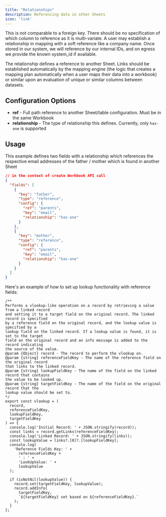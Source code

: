 ```yaml
---
title: "Relationships"
description: Referencing data in other Sheets
icon: 'link'
---
```

<Warning>
This is not comparable to a foreign key. There should be no specification of which column to reference as it is multi-variate. A user may establish a relationship in mapping with a soft reference like a company name. Once stored in our system, we will reference by our internal IDs, and on egress we provide the known system_id if available.
</Warning>


The relationship defines a reference to another Sheet. Links should be established automatically by the mapping engine (the logic that creates a mapping plan automatically when a user maps their data into a workbook) or similar upon an evaluation of unique or similar columns between datasets.

## Configuration Options
- **ref** - Full path reference to another Sheet/table configuration. Must be in the same Workbook
- **relationship** - The type of relationship this defines. Currently, only `has-one` is supported


## Usage
This example defines two fields with a relationship which references the respective email addresses of the father / mother which is found in another Sheet

```json workbooks.create
// in the context of create Workbook API call
{
  "fields": [
    {
      "key": "father",
      "type": "reference",
      "config": {
        "ref": "parents",
        "key": "email",
        "relationship": "has-one"
      }
    },
    {
      "key": "mother",
      "type": "reference",
      "config": {
        "ref": "parents",
        "key": "email",
        "relationship": "has-one"
      }
    }
  ]
}
```
Here's an example of how to set up lookup functionality with reference fields:
```
/**
Performs a vlookup-like operation on a record by retrieving a value from a linked record
and setting it to a target field on the original record. The linked record is specified
by a reference field on the original record, and the lookup value is specified by a
lookup field on the linked record. If a lookup value is found, it is set to the target
field on the original record and an info message is added to the record indicating
the source of the value.
@param {Object} record - The record to perform the vlookup on.
@param {string} referenceFieldKey - The name of the reference field on the original record
that links to the linked record.
@param {string} lookupFieldKey - The name of the field on the linked record that contains
the value to be looked up.
@param {string} targetFieldKey - The name of the field on the original record that the
lookup value should be set to.
*/
export const vlookup = (
  record,
  referenceFieldKey,
  lookupFieldKey,
  targetFieldKey
) => {
  console.log('Initial Record: ' + JSON.stringify(record));
  const links = record.getLinks(referenceFieldKey);
  console.log('Linked Record: ' + JSON.stringify(links));
  const lookupValue = links?.[0]?.[lookupFieldKey];
  console.log(
    'Reference Fields Key: ' +
      referenceFieldKey +
      ' : ' +
      'LookUpValue: ' +
      lookupValue
  );

  if (isNotNil(lookupValue)) {
    record.set(targetFieldKey, lookupValue);
    record.addInfo(
      targetFieldKey,
      `${targetFieldKey} set based on ${referenceFieldKey}.`
    );
  }
};
```
